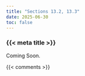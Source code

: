 ```yaml
---
title: "Sections 13.2, 13.3"
date: 2025-06-30
toc: false
---
```


### {{< meta title >}}

Coming Soon.


{{< comments >}}
